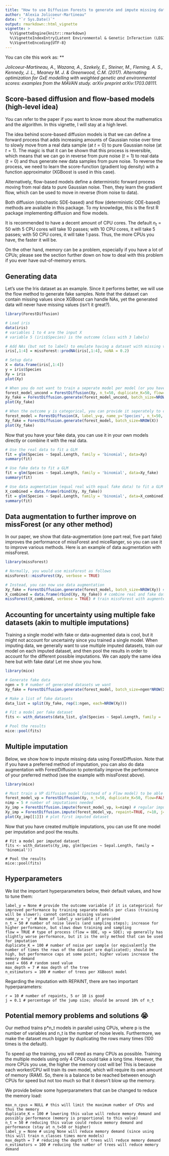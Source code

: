 ---
title: "How to use Diffusion Forests to generate and impute missing data (from basic to advanced usage)"
author: "Alexia Jolicoeur-Martineau"
date: "`r Sys.Date()`"
output: rmarkdown::html_vignette
vignette: >
  %\VignetteEngine{knitr::rmarkdown}
  %\VignetteIndexEntry{Latent Environmental & Genetic InTeraction (LEGIT) modelling}
  %\VignetteEncoding{UTF-8}
---

You can cite this work as: **

*Jolicoeur-Martineau, A., Wazana, A., Szekely, E., Steiner, M., Fleming, A. S., Kennedy, J. L., Meaney M. J. & Greenwood, C.M. (2017). Alternating optimization for GxE modelling with weighted genetic and environmental scores: examples from the MAVAN study. arXiv preprint arXiv:1703.08111.*

## Score-based diffusion and flow-based models (high-level idea)

You can refer to the paper if you want to know more about the mathematics and the algorithm. In this vignette, I will stay at a high level. 

The idea behind score-based diffusion models is that we can define a forward process that adds increasing amounts of Gaussian noise over time to slowly move from a real data sample (at $t=0$) to pure Gaussian noise (at $t=1$). The magic is that it can be shown that this process is reversible, which means that we can go in reverse from pure noise ($t=1$) to real data ($t=0$) and thus generate new data samples from pure noise. To reverse the process, we need to learn the score-function (gradient log density) with a function approximator (XGBoost is used in this case). 

Alternatively, flow-based models define a deterministic forward process moving from real data to pure Gaussian noise. Then, they learn the gradient flow, which can be used to move in reverse (from noise to data). 

Both diffusion (stochastic SDE-based) and flow (deterministic ODE-based) methods are available in this package. To my knowledge, this is the first R package implementing diffusion and flow models.

It is recommended to have a decent amount of CPU cores. The default $n_t=50$ with 5 CPU cores will take 10 passes; with 10 CPU cores, it will take 5 passes; with 50 CPU cores, it will take 1 pass. Thus, the more CPUs you have, the faster it will be.

On the other hand, memory can be a problem, especially if you have a lot of CPUs; please see the section further down on how to deal with this problem if you ever have out-of-memory errors.

## Generating data

Let's use the Iris dataset as an example. Since it performs better, we will use the flow method to generate fake samples. Note that the dataset can contain missing values since XGBoost can handle NAs, yet the generated data will never have missing values (isn't it great?).

```{r}
library(ForestDiffusion)

# Load iris
data(iris)
# variables 1 to 4 are the input X
# variable 5 (iris$Species) is the outcome (class with 3 labels)

# Add NAs (but not to label) to emulate having a dataset with missing values
iris[,1:4] = missForest::prodNA(iris[,1:4], noNA = 0.2)

# Setup data
X = data.frame(iris[,1:4])
y = iris$Species
Xy = iris
plot(Xy)

# When you do not want to train a seperate model per model (or you have a regression problem), you can provide the dataset together
forest_model_uncond = ForestDiffusion(Xy, n_t=50, duplicate_K=50, flow=TRUE)
Xy_fake = ForestDiffusion.generate(forest_model_uncond, batch_size=NROW(Xy))
plot(Xy_fake)

# When the outcome y is categorical, you can provide it seperately to construct a seperate model per label (this can improve performance, but it will be slower)
forest_model = ForestDiffusion(X, label_y=y, name_y='Species', n_t=50, duplicate_K=50, flow=TRUE)
Xy_fake = ForestDiffusion.generate(forest_model, batch_size=NROW(X))
plot(Xy_fake)

```

Now that you have your fake data, you can use it in your own models directly or combine it with the real data.

```{r}
# Use the real data to fit a GLM
fit = glm(Species ~ Sepal.Length, family = 'binomial', data=Xy)
summary(fit)

# Use fake data to fit a GLM
fit = glm(Species ~ Sepal.Length, family = 'binomial', data=Xy_fake)
summary(fit)

# Use data augmentation (equal real with equal fake data) to fit a GLM
X_combined = data.frame(rbind(Xy, Xy_fake))
fit = glm(Species ~ Sepal.Length, family = 'binomial', data=X_combined)
summary(fit)
```

## Data augmentation to further improve on missForest (or any other method)

In our paper, we show that data-augmentation (one part real, five part fake) improves the performance of missForest and miceRanger, so you can use it to improve various methods. Here is an example of data augmentation with missForest.

```{r}
library(missForest)

# Normally, you would use missForest as follows
missForest::missForest(Xy, verbose = TRUE)

# Instead, you can now use data augmentation
Xy_fake = ForestDiffusion.generate(forest_model, batch_size=NROW(Xy)) # generates as much fake as real data
X_combined = data.frame(rbind(Xy, Xy_fake)) # combine real and fake data
missForest(X_combined, verbose = TRUE) # train missForest with augmented data for higher imputation performance

```

## Accounting for uncertainty using multiple fake datasets (akin to multiple imputations)

Training a single model with fake or data-augmented data is cool, but it might not account for uncertainty since you trained a single model. When imputing data, we generally want to use multiple imputed datasets, train our model on each imputed dataset, and then pool the results in order to account for the different possible imputations. We can apply the same idea here but with fake data! Let me show you how.

```{r}
library(mice)

# Generate fake data
ngen = 9 # number of generated datasets we want
Xy_fake = ForestDiffusion.generate(forest_model, batch_size=ngen*NROW(Xy))

# Make a list of fake datasets
data_list = split(Xy_fake, rep(1:ngen, each=NROW(Xy)))

# Fit a model per fake dataset
fits <- with_datasets(data_list, glm(Species ~ Sepal.Length, family = 'binomial'))

# Pool the results
mice::pool(fits) 

```

## Multiple imputation

Below, we show how to impute missing data using ForestDiffusion. Note that if you have a preferred method of imputation, you can also do data augmentation with ForestDiffusion to potentially improve the performance of your preferred method (see the example with missForest above).

```{r}
library(mice)

# Must train a VP diffusion model (instead of a Flow model) to be able to impute data
forest_model_vp = ForestDiffusion(Xy, n_t=50, duplicate_K=50, flow=FALSE)
nimp = 5 # number of imputations needed
Xy_imp = ForestDiffusion.impute(forest_model_vp, k=nimp) # regular imputations (fast)
Xy_imp = ForestDiffusion.impute(forest_model_vp, repaint=TRUE, r=10, j=5, k=nimp) # REPAINT imputations (slow, but better)
plot(Xy_imp[[1]]) # plot first imputed dataset
```

Now that you have created multiple imputations, you can use fit one model per imputation and pool the results.

```
# Fit a model per imputed dataset
fits <- with_datasets(Xy_imp, glm(Species ~ Sepal.Length, family = 'binomial'))

# Pool the results
mice::pool(fits) 

```

## Hyperparameters

We list the important hyperparameters below, their default values, and how to tune them:

```
label_y = None # provide the outcome variable if it is categorical for improved performance by training separate models per class (training will be slower); cannot contain missing values
name_y = 'y' # Name of label_y variable if provided
n_t = 50 # number of noise levels (and sampling steps); increase for higher performance, but slows down training and sampling
flow = TRUE # type of process (flow = ODE, vp = SDE); vp generally has slightly worse performance, but it is the only method that can be used for imputation
duplicate_K = 100 # number of noise per sample (or equivalently the number of times the rows of the dataset are duplicated); should be high, but performance caps at some point; higher values increase the memory demand
seed = 666 # random seed value
max_depth = 7 # max depth of the tree
n_estimators = 100 # number of trees per XGBoost model
```

Regarding the imputation with REPAINT, there are two important hyperparameters:
```
r = 10 # number of repaints, 5 or 10 is good
j = 0.1 # percentage of the jump size; should be around 10% of n_t
```

## Potential memory problems and solutions 😭

Our method trains p\*n_t models in parallel using CPUs, where p is the number of variables and n_t is the number of noise levels. Furthermore, we make the dataset much bigger by duplicating the rows many times (100 times is the default).

To speed up the training, you will need as many CPUs as possible. Training the multiple models using only 4 CPUs could take a long time. However, the more CPUs you use, the higher the memory cost will be! This is because each worker/CPU will train its own model, which will require its own amount of memory (RAM). So, there is a balance to be reached between enough CPUs for speed but not too much so that it doesn't blow up the memory.

We provide below some hyperparameters that can be changed to reduce the memory load:
```
max_n_cpus = NULL # this will limit the maximum number of CPUs and thus the memory
duplicate_K = 100 # lowering this value will reduce memory demand and possibly performance (memory is proportional to this value)
n_t = 50 # reducing this value could reduce memory demand and performance (stay at n_t=50 or higher)
label_y = None # using None will reduce memory demand (since using this will train n_classes times more models)
max_depth = 7 # reducing the depth of trees will reduce memory demand
n_estimators = 100 # reducing the number of trees will reduce memory demand
```

